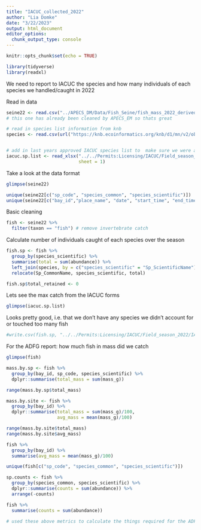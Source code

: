 ```yaml
---
title: "IACUC_collected_2022"
author: "Lia Domke"
date: "3/22/2023"
output: html_document
editor_options: 
  chunk_output_type: console
---
```


```r
knitr::opts_chunk$set(echo = TRUE)
```

```r
library(tidyverse)
library(readxl)
```

We need to report to IACUC the species and how many individuals of each species we handled/caught in 2022

Read in data
```r
seine22 <- read.csv("../APECS_DM/Data/Fish_Seine/fish_mass_2022_derived.csv") #make sure its the most up to date.
# this one has already been cleaned by APECS_EM so thats great

# read in species list information from knb
species <- read.csv(url("https://knb.ecoinformatics.org/knb/d1/mn/v2/object/urn%3Auuid%3A08b8bcd1-3451-4a3a-a9ee-f3ad8b1a437e"), header = TRUE, stringsAsFactors = FALSE)


# add in last years approved IACUC species list to  make sure we were approved to collect said fish
iacuc.sp.list <- read_xlsx("../../Permits:Licensing/IACUC/Field_season_2022/iacuc_permited_species_2022.xlsx",
                           sheet = 1)
```

Take a look at the data format
```r
glimpse(seine22)

unique(seine22[c("sp_code", "species_common", "species_scientific")])
unique(seine22[c("bay_id","place_name", "date", "start_time", "end_time", "slope", "tide_height", "tide_time", "habitat")])
```

Basic cleaning
```r
fish <- seine22 %>%
  filter(taxon == "fish") # remove invertebrate catch

```

Calculate number of individuals caught of each species over the season
```r
fish.sp <- fish %>% 
  group_by(species_scientific) %>%
  summarise(total = sum(abundance)) %>%
  left_join(species, by = c("species_scientific" = "Sp_ScientificName"), ("species_common" = "Sp_CommonName")) %>%
  relocate(Sp_CommonName, species_scientific, total)

fish.sp$total_retained <- 0
```

Lets see the max catch from the IACUC forms
```r
glimpse(iacuc.sp.list)
```

Looks pretty good, i.e. that we don't have any species we didn't account for or touched too many fish
```r
#write.csv(fish.sp, "../../Permits:Licensing/IACUC/Field_season_2022/IACUC_collected_2022.csv")
```


For the ADFG report: 
how much fish in mass did we catch
```r
glimpse(fish)

mass.by.sp <- fish %>%
  group_by(bay_id, sp_code, species_scientific) %>%
  dplyr::summarise(total_mass = sum(mass_g))

range(mass.by.sp$total_mass)

mass.by.site <- fish %>%
  group_by(bay_id) %>%
  dplyr::summarise(total_mass = sum(mass_g)/100,
                   avg_mass = mean(mass_g)/100)

range(mass.by.site$total_mass)
range(mass.by.site$avg_mass)

fish %>%
  group_by(bay_id) %>%
  summarise(avg_mass = mean(mass_g)/100)

unique(fish[c("sp_code", "species_common", "species_scientific")])

sp.counts <- fish %>%
  group_by(species_common, species_scientific) %>%
  dplyr::summarise(counts = sum(abundance)) %>%
  arrange(-counts)

fish %>%
  summarise(counts = sum(abundance))

# used these above metrics to calculate the things required for the ADFG research report
```


